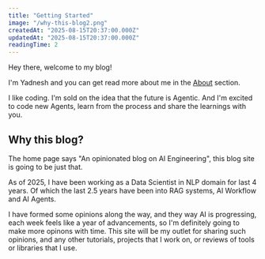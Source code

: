 ```yaml
---
title: "Getting Started"
image: "/why-this-blog2.png"
createdAt: "2025-08-15T20:37:00.000Z"
updatedAt: "2025-08-15T20:37:00.000Z"
readingTime: 2
---
```


Hey there, welcome to my blog!

I'm Yadnesh and you can get read more about me in the [About](/about) section.

I like coding. I'm sold on the idea that the future is Agentic. And I'm excited to code new Agents, learn from the process and share the learnings with you.

## Why this blog?

The home page says "An opinionated blog on AI Engineering", this blog site is going to be just that. 

As of 2025, I have been working as a Data Scientist in NLP domain for last 4 years. Of which the last 2.5 years have been into RAG systems, AI Workflow and AI Agents. 

I have formed some opinions along the way, and they way AI is progressing, each week feels like a year of advancements, so I'm definitely going to make more opinons with time. This site will be my outlet for sharing such opinions, and any other tutorials, projects that I work on, or reviews of tools or libraries that I use.

